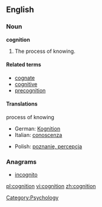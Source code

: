 ==English==

===Noun===
{{wikipedia}}
'''cognition'''
#The process of knowing.

====Related terms====
*[[cognate]]
*[[cognitive]]
*[[precognition]]

====Translations====
;process of knowing
{{top}}
*German: [[Kognition]] {{f}}
*Italian: [[conoscenza]] {{m}}
{{mid}}
*Polish: [[poznanie, percepcja]] {{n}}
{{bottom}}

===Anagrams===
*[[incognito]]

[[Category:Psychology]]

[[pl:cognition]]
[[vi:cognition]]
[[zh:cognition]]
